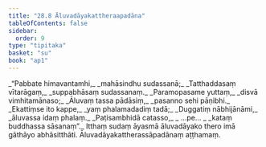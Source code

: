 ```yaml
---
title: "28.8 Āluvadāyakattheraapadāna"
tableOfContents: false
sidebar:
  order: 9
type: "tipitaka"
basket: "su"
book: "ap1"
---
```



<DynamicBreadcrumb />

<Division number="31" book="ap1">

<Paragraph number="3267" type="verses" book="ap1">
_“Pabbate himavantamhi,_  
_mahāsindhu sudassanā;_  
_Tatthaddasaṃ vītarāgaṃ,_  
_suppabhāsaṃ sudassanaṃ._  

</Paragraph>

</Division>
<Division number="32" book="ap1">

<Paragraph number="3268" type="verses" book="ap1">
_Paramopasame yuttaṃ,_  
_disvā vimhitamānaso;_  
_Āluvaṃ tassa pādāsiṃ,_  
_pasanno sehi pāṇibhi._  

</Paragraph>

</Division>
<Division number="33" book="ap1">

<Paragraph number="3269" type="verses" book="ap1">
_Ekattiṃse ito kappe,_  
_yaṃ phalamadadiṃ tadā;_  
_Duggatiṃ nābhijānāmi,_  
_āluvassa idaṃ phalaṃ._  

</Paragraph>

</Division>
<Division number="34" book="ap1">

<Paragraph number="3270" type="verses" book="ap1">
_Paṭisambhidā catasso,_  
_ …pe… _  
_kataṃ buddhassa sāsanaṃ”._  

</Paragraph>

<Paragraph number="3271" book="ap1">
Itthaṃ sudaṃ āyasmā āluvadāyako thero imā gāthāyo abhāsitthāti.

</Paragraph>
</Division>

<Paragraph number="3272" type="center" book="ap1">
Āluvadāyakattherassāpadānaṃ aṭṭhamaṃ.
</Paragraph>